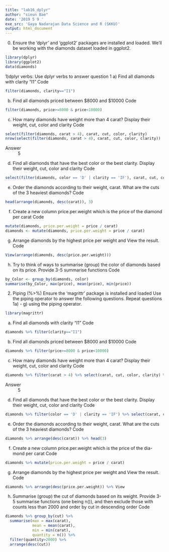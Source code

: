 ```yaml
---
title: "lab16_dplyr"
author: "sieun Bae"
date: '2019 5 9 '
exe_src: 'Gaya Nadarajan Data Science and R (SKKU)'
output: html_document
---
```


0) Ensure the ’dplyr’ and ‘ggplot2’ packages are installed and loaded. We’ll be working with the diamonds dataset loaded in ggplot2.
```r
library(dplyr)
library(ggplot2)
data(diamonds)
```

1)dplyr verbs: Use dplyr verbs to answer question 1
a) Find all diamonds with clarity "I1"
Code
```r
filter(diamonds, clarity=="I1")
```

b) Find all diamonds priced between $8000 and $10000
Code
```r
filter(diamonds, price>=8000 & price<10000)
```

c) How many diamonds have weight more than 4 carat? Display their weight, cut, color and clarity
Code
```r
select(filter(diamonds, carat > 4), carat, cut, color, clarity)
nrow(select(filter(diamonds, carat > 4), carat, cut, color, clarity))
```
Answer
: 5

d) Find all diamonds that have the best color or the best clarity. Display their weight, cut, color and clarity
Code
```r
select(filter(diamonds, color == 'D' | clarity == 'IF'), carat, cut, color, clarity)
```

e) Order the diamonds according to their weight, carat. 
What are the cuts of the 3 heaviest diamonds?
Code
```r
head(arrange(diamonds, desc(carat)), 3)
```

f) Create a new column price.per.weight which is the price of the diamond per carat
Code
```r
mutate(diamonds, price.per.weight = price / carat)
diamonds <- mutate(diamonds, price.per.weight = price / carat)
```

g) Arrange diamonds by the highest price per weight and View the result.
Code
```r
View(arrange(diamonds, desc(price.per.weight)))
```

h) Try to think of ways to summarise (group) the color of diamonds based on its price. Provide 3-5 summarise functions
Code
```r
by_Color <- group_by(diamonds, color)
summarise(by_Color, max(price), mean(price), min(price))
```

2) Piping (%>%)
Ensure the ‘magrittr’ package is installed and loaded
Use the piping operator to answer the following questions. Repeat questions 1a) - g) using the piping operator.
```r
library(magrittr)
```

a) Find all diamonds with clarity "I1”
Code
```r
diamonds %>% filter(clarity=="I1")
```

b) Find all diamonds priced between $8000 and $10000
Code
```r
diamonds %>% filter(price>=8000 & price<10000)
```

c) How many diamonds have weight more than 4 carat? Display their weight, cut, color and clarity
Code
```r
diamonds %>% filter(carat > 4) %>% select(carat, cut, color, clarity) %>% nrow
```
Answer
: 5

d) Find all diamonds that have the best color or the best clarity. Display their weight, cut, color and clarity
Code
```r
diamonds %>% filter(color == 'D' | clarity == 'IF') %>% select(carat, cut, color, clarity)
```

e) Order the diamonds according to their weight, carat. What are the cuts of
the 3 heaviest diamonds?
Code
```r
diamonds %>% arrange(desc(carat)) %>% head(3)
```

f) Create a new column price.per.weight which is the price of the dia- mond per carat
Code
```r
diamonds %>% mutate(price.per.weight = price / carat)
```

g) Arrange diamonds by the highest price per weight and View the result. 
Code
```r
diamonds %>% arrange(desc(price.per.weight)) %>% View
```

h) Summarise (group) the cut of diamonds based on its weight. Provide 3-5 summarise functions (one being n()), and then exclude those with counts less than 2000 and order by cut in descending order
Code
```r
diamonds %>% group_by(cut) %>% 
  summarise(max = max(carat), 
            mean = mean(carat), 
            min = min(carat),
            quantity = n()) %>%
  filter(quantity>2000) %>%
  arrange(desc(cut))
```
